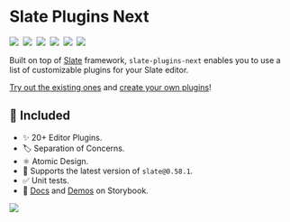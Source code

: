 
<Meta title="Docs/Intro" />

# Slate Plugins Next

[<img src="https://img.shields.io/npm/v/slate-plugins-next.svg" />](https://npm.im/slate-plugins-next)&nbsp;
[<img src="https://badgen.net/npm/dw/slate-plugins-next" />](https://npm.im/slate-plugins-next)&nbsp;
[<img src="https://badgen.net/bundlephobia/minzip/slate-plugins-next" />](https://bundlephobia.com/result?p=slate-plugins-next)&nbsp;
[<img src="https://badgen.now.sh/badge/license/MIT" />](https://github.com/zbeyens/slate-plugins-next/blob/master/LICENSE)&nbsp;
[<img src="https://slate-slack.herokuapp.com/badge.svg?logo=slack" />](https://slate-slack.herokuapp.com)&nbsp;
[<img src="https://img.shields.io/github/stars/zbeyens/slate-plugins-next?style=social" />](https://github.com/zbeyens/slate-plugins-next)&nbsp;

Built on top of [Slate](https://github.com/ianstormtaylor/slate#documentation) framework, `slate-plugins-next` enables you to use a list of
customizable plugins for your Slate editor.

[Try out the existing ones](https://slate-plugins-next.netlify.com/?path=/story/plugins-playground--plugins) and [create your own plugins](https://slate-plugins-next.netlify.com/?path=/docs/docs-guide--page)!

## 🚀 Included

- ✨ 20+ Editor Plugins.
- 🏷️ Separation of Concerns.
- ⚛️ Atomic Design.
- 🎌 Supports the latest version of `slate@0.58.1`.
- ✅ Unit tests.
- 📖 [Docs](https://slate-plugins-next.netlify.com/?path=/docs/docs-getting-started--page) and [Demos](https://slate-plugins-next.netlify.com/?path=/story/plugins-playground--plugins) on Storybook.

[<img src="https://www.netlify.com/img/global/badges/netlify-light.svg"/>](https://www.netlify.com)

